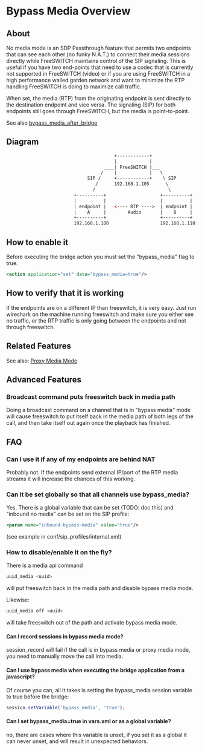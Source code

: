 
# Bypass Media Overview 

 

## About

No media mode is an SDP Passthrough feature that permits two endpoints that can see each other (no funky N.A.T.) to connect their media sessions directly while FreeSWITCH maintains control of the SIP signaling. This is useful if you have two end-points that need to use a codec that is currently not supported in FreeSWITCH (video) or if you are using FreeSWITCH in a high performance walled garden network and want to minimize the RTP handling FreeSWITCH is doing to maximize call traffic.

When set, the media (RTP) from the originating endpoint is sent directly to the destination endpoint and vice versa. The signaling (SIP) for both endpoints still goes through FreeSWITCH, but the media is point-to-point. 

See also [bypass\_media\_after\_bridge](../../Introduction/Variables/index.mdx#0-about)

## Diagram

```xml
                                        +------------+
                                        |            |
                                    ____| FreeSWITCH |___
                                   /    |            |   \
                              SIP /     +------------+    \ SIP
                                 /      192.168.1.105      \
                                /                           \
                         +----------+                    +----------+
                         |          |                    |          |
                         | endpoint |   <---- RTP ---->  | endpoint |
                         |    A     |        Audio       |    B     |
                         +----------+                    +----------+
                         192.168.1.100                   192.168.1.110
```

## How to enable it

Before executing the bridge action you must set the "bypass\_media" flag to true.

```xml
<action application="set" data="bypass_media=true"/> 
```

## How to verify that it is working

If the endpoints are on a different IP than freeswitch, it is very easy. Just run wireshark on the machine running freeswitch and make sure you either see no traffic, or the RTP traffic is only going between the endpoints and not through freeswitch.

## Related Features

See also: [Proxy Media Mode](../../Configuration/Proxy-Media_13173588.mdx#faqs)

## Advanced Features

### Broadcast command puts freeswitch back in media path

Doing a broadcast command on a channel that is in "bypass media" mode will cause freeswitch to put itself back in the media path of both legs of the call, and then take itself out again once the playback has finished.

## FAQ

### Can I use it if any of my endpoints are behind NAT

Probably not. If the endpoints send external IP/port of the RTP media streams it will increase the chances of this working.

### Can it be set globally so that all channels use bypass_media?

Yes. There is a global variable that can be set (TODO: doc this) and "inbound no media" can be set on the SIP profile:

```xml
<param name="inbound-bypass-media" value="true"/>
```

(see example in conf/sip\_profiles/internal.xml)

### How to disable/enable it on the fly?

There is a media api command

```py
uuid_media <uuid>
```

will put freeswitch back in the media path and disable bypass media mode.

Likewise:

```py
uuid_media off <uuid> 
```

will take freeswitch out of the path and activate bypass media mode.

#### Can I record sessions in bypass media mode?

session\_record will fail if the call is in bypass media or proxy media mode, you need to manually move the call into media.

#### Can I use bypass media when executing the bridge application from a javascript?

Of course you can, all it takes is setting the bypass\_media session variable to true before the bridge:

```js
session.setVariable('bypass_media', 'true');
```

#### Can I set bypass_media=true in vars.xml or as a global variable?

no, there are cases where this variable is unset, if you set it as a global it can never unset, and will result in unexpected behaviors.


